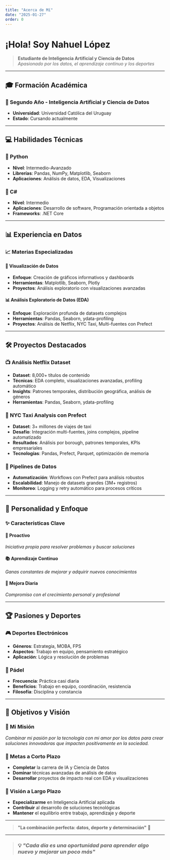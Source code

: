 ```yaml
---
title: "Acerca de Mí"
date: "2025-01-27"
order: 0
---
```


# ¡Hola! Soy Nahuel López

> **Estudiante de Inteligencia Artificial y Ciencia de Datos**  
> *Apasionado por los datos, el aprendizaje continuo y los deportes*

---

## 🎓 Formación Académica

### 🧠 Segundo Año - Inteligencia Artificial y Ciencia de Datos
- **Universidad**: Universidad Católica del Uruguay
- **Estado**: Cursando actualmente

---

## 💻 Habilidades Técnicas

### 🐍 Python
- **Nivel**: Intermedio-Avanzado
- **Librerías**: Pandas, NumPy, Matplotlib, Seaborn
- **Aplicaciones**: Análisis de datos, EDA, Visualizaciones

### 🔷 C#
- **Nivel**: Intermedio
- **Aplicaciones**: Desarrollo de software, Programación orientada a objetos
- **Frameworks**: .NET Core

---

## 📊 Experiencia en Datos

### 📈 Materias Especializadas

#### 🎨 Visualización de Datos
- **Enfoque**: Creación de gráficos informativos y dashboards
- **Herramientas**: Matplotlib, Seaborn, Plotly
- **Proyectos**: Análisis exploratorio con visualizaciones avanzadas

#### 📊 Análisis Exploratorio de Datos (EDA)
- **Enfoque**: Exploración profunda de datasets complejos
- **Herramientas**: Pandas, Seaborn, ydata-profiling
- **Proyectos**: Análisis de Netflix, NYC Taxi, Multi-fuentes con Prefect

---

## 🛠️ Proyectos Destacados

### 📺 Análisis Netflix Dataset
- **Dataset**: 8,000+ títulos de contenido
- **Técnicas**: EDA completo, visualizaciones avanzadas, profiling automático
- **Insights**: Patrones temporales, distribución geográfica, análisis de géneros
- **Herramientas**: Pandas, Seaborn, ydata-profiling

### 🚕 NYC Taxi Analysis con Prefect
- **Dataset**: 3+ millones de viajes de taxi
- **Desafío**: Integración multi-fuentes, joins complejos, pipeline automatizado
- **Resultados**: Análisis por borough, patrones temporales, KPIs empresariales
- **Tecnologías**: Pandas, Prefect, Parquet, optimización de memoria

### 🔧 Pipelines de Datos
- **Automatización**: Workflows con Prefect para análisis robustos
- **Escalabilidad**: Manejo de datasets grandes (3M+ registros)
- **Monitoreo**: Logging y retry automático para procesos críticos

---

## 🚀 Personalidad y Enfoque

### ✨ Características Clave

#### 🎯 Proactivo
*Iniciativa propia para resolver problemas y buscar soluciones*

#### 📚 Aprendizaje Continuo
*Ganas constantes de mejorar y adquirir nuevos conocimientos*

#### 🔄 Mejora Diaria
*Compromiso con el crecimiento personal y profesional*

---

## 🏆 Pasiones y Deportes

### 🎮 Deportes Electrónicos
- **Géneros**: Estrategia, MOBA, FPS
- **Aspectos**: Trabajo en equipo, pensamiento estratégico
- **Aplicación**: Lógica y resolución de problemas

### 🏓 Pádel
- **Frecuencia**: Práctica casi diaria
- **Beneficios**: Trabajo en equipo, coordinación, resistencia
- **Filosofía**: Disciplina y constancia

---

## 🎯 Objetivos y Visión

### 🌟 Mi Misión
*Combinar mi pasión por la tecnología con mi amor por los datos para crear soluciones innovadoras que impacten positivamente en la sociedad.*

### 🎯 Metas a Corto Plazo
- **Completar** la carrera de IA y Ciencia de Datos
- **Dominar** técnicas avanzadas de análisis de datos
- **Desarrollar** proyectos de impacto real con EDA y visualizaciones

### 🚀 Visión a Largo Plazo
- **Especializarme** en Inteligencia Artificial aplicada
- **Contribuir** al desarrollo de soluciones tecnológicas
- **Mantener** el equilibrio entre trabajo, aprendizaje y deporte

---


> **"La combinación perfecta: datos, deporte y determinación"** 🎯

---

> ### 💡 *"Cada día es una oportunidad para aprender algo nuevo y mejorar un poco más"*